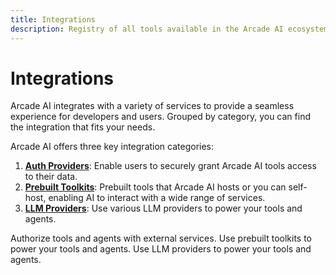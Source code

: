 ```yaml
---
title: Integrations
description: Registry of all tools available in the Arcade AI ecosystem
---
```


# Integrations

Arcade AI integrates with a variety of services to provide a seamless experience for developers and users. Grouped by category, you can find the integration that fits your needs.

Arcade AI offers three key integration categories:

1. **[Auth Providers](/integrations/auth)**: Enable users to securely grant Arcade AI tools access to their data.
2. **[Prebuilt Toolkits](/integrations/toolkits)**: Prebuilt tools that Arcade AI hosts or you can self-host, enabling AI to interact with a wide range of services.
3. **[LLM Providers](/integrations/models)**: Use various LLM providers to power your tools and agents.
   <br />

<Cards columns={3}>
  <Card icon="check-circle" title="Auth Providers" href="/integrations/auth">
    Authorize tools and agents with external services.
  </Card>
  <Card icon="tool" title="Prebuilt Toolkits" href="/integrations/toolkits">
    Use prebuilt toolkits to power your tools and agents.
  </Card>
  <Card icon="bolt" title="LLM Providers" href="/integrations/models">
    Use LLM providers to power your tools and agents.
  </Card>
</Cards>
